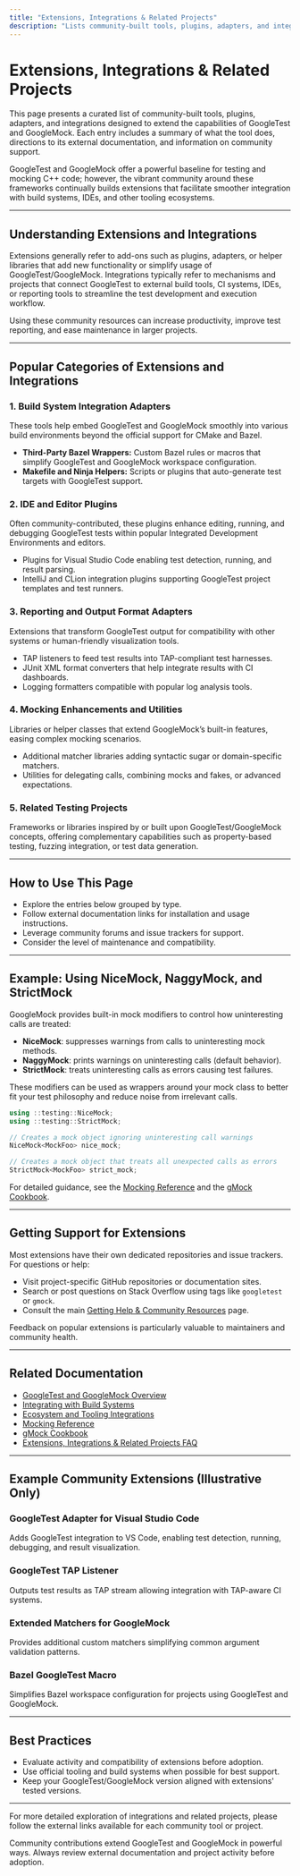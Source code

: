 ```yaml
---
title: "Extensions, Integrations & Related Projects"
description: "Lists community-built tools, plugins, adapters, and integrations that extend GoogleTest or GoogleMock, with directions to external documentation and support for each."
---
```


# Extensions, Integrations & Related Projects

This page presents a curated list of community-built tools, plugins, adapters, and integrations designed to extend the capabilities of GoogleTest and GoogleMock. Each entry includes a summary of what the tool does, directions to its external documentation, and information on community support.

GoogleTest and GoogleMock offer a powerful baseline for testing and mocking C++ code; however, the vibrant community around these frameworks continually builds extensions that facilitate smoother integration with build systems, IDEs, and other tooling ecosystems.

---

## Understanding Extensions and Integrations

Extensions generally refer to add-ons such as plugins, adapters, or helper libraries that add new functionality or simplify usage of GoogleTest/GoogleMock. Integrations typically refer to mechanisms and projects that connect GoogleTest to external build tools, CI systems, IDEs, or reporting tools to streamline the test development and execution workflow.

Using these community resources can increase productivity, improve test reporting, and ease maintenance in larger projects.

---

## Popular Categories of Extensions and Integrations

### 1. Build System Integration Adapters
These tools help embed GoogleTest and GoogleMock smoothly into various build environments beyond the official support for CMake and Bazel.

- **Third-Party Bazel Wrappers:** Custom Bazel rules or macros that simplify GoogleTest and GoogleMock workspace configuration.
- **Makefile and Ninja Helpers:** Scripts or plugins that auto-generate test targets with GoogleTest support.

### 2. IDE and Editor Plugins
Often community-contributed, these plugins enhance editing, running, and debugging GoogleTest tests within popular Integrated Development Environments and editors.

- Plugins for Visual Studio Code enabling test detection, running, and result parsing.
- IntelliJ and CLion integration plugins supporting GoogleTest project templates and test runners.

### 3. Reporting and Output Format Adapters
Extensions that transform GoogleTest output for compatibility with other systems or human-friendly visualization tools.

- TAP listeners to feed test results into TAP-compliant test harnesses.
- JUnit XML format converters that help integrate results with CI dashboards.
- Logging formatters compatible with popular log analysis tools.

### 4. Mocking Enhancements and Utilities
Libraries or helper classes that extend GoogleMock’s built-in features, easing complex mocking scenarios.

- Additional matcher libraries adding syntactic sugar or domain-specific matchers.
- Utilities for delegating calls, combining mocks and fakes, or advanced expectations.

### 5. Related Testing Projects
Frameworks or libraries inspired by or built upon GoogleTest/GoogleMock concepts, offering complementary capabilities such as property-based testing, fuzzing integration, or test data generation.

---

## How to Use This Page

- Explore the entries below grouped by type.
- Follow external documentation links for installation and usage instructions.
- Leverage community forums and issue trackers for support.
- Consider the level of maintenance and compatibility.

---

## Example: Using NiceMock, NaggyMock, and StrictMock

GoogleMock provides built-in mock modifiers to control how uninteresting calls are treated:

- **NiceMock**: suppresses warnings from calls to uninteresting mock methods.
- **NaggyMock**: prints warnings on uninteresting calls (default behavior).
- **StrictMock**: treats uninteresting calls as errors causing test failures.

These modifiers can be used as wrappers around your mock class to better fit your test philosophy and reduce noise from irrelevant calls.

```cpp
using ::testing::NiceMock;
using ::testing::StrictMock;

// Creates a mock object ignoring uninteresting call warnings
NiceMock<MockFoo> nice_mock;

// Creates a mock object that treats all unexpected calls as errors
StrictMock<MockFoo> strict_mock;
```

For detailed guidance, see the [Mocking Reference](reference/mocking.md#NiceMock) and the [gMock Cookbook](gmock_cook_book.md#NiceStrictNaggy).

---

## Getting Support for Extensions

Most extensions have their own dedicated repositories and issue trackers. For questions or help:

- Visit project-specific GitHub repositories or documentation sites.
- Search or post questions on Stack Overflow using tags like `googletest` or `gmock`.
- Consult the main [Getting Help & Community Resources](getting-started/troubleshooting-common-issues/getting-help-community.mdx) page.

Feedback on popular extensions is particularly valuable to maintainers and community health.

---

## Related Documentation

- [GoogleTest and GoogleMock Overview](overview/product-intro/what-is-googletest.md)
- [Integrating with Build Systems](overview/workflow-integration/integration-build-systems.md)
- [Ecosystem and Tooling Integrations](overview/workflow-integration/ecosystem-integration.md)
- [Mocking Reference](reference/mocking_core/mock_method_macros.md)
- [gMock Cookbook](docs/gmock_cook_book.md)
- [Extensions, Integrations & Related Projects FAQ](faq/community-support-faq/extensions-related-tools.md)

---

## Example Community Extensions (Illustrative Only)

### GoogleTest Adapter for Visual Studio Code
Adds GoogleTest integration to VS Code, enabling test detection, running, debugging, and result visualization.

### GoogleTest TAP Listener
Outputs test results as TAP stream allowing integration with TAP-aware CI systems.

### Extended Matchers for GoogleMock
Provides additional custom matchers simplifying common argument validation patterns.

### Bazel GoogleTest Macro
Simplifies Bazel workspace configuration for projects using GoogleTest and GoogleMock.

---

## Best Practices

- Evaluate activity and compatibility of extensions before adoption.
- Use official tooling and build systems when possible for best support.
- Keep your GoogleTest/GoogleMock version aligned with extensions' tested versions.

---

For more detailed exploration of integrations and related projects, please follow the external links available for each community tool or project.

<Tip>
Community contributions extend GoogleTest and GoogleMock in powerful ways. Always review external documentation and project activity before adoption.
</Tip>